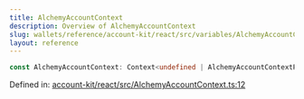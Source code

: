 ```yaml
---
title: AlchemyAccountContext
description: Overview of AlchemyAccountContext
slug: wallets/reference/account-kit/react/src/variables/AlchemyAccountContext
layout: reference
---
```


```ts
const AlchemyAccountContext: Context<undefined | AlchemyAccountContextProps>;
```

Defined in: [account-kit/react/src/AlchemyAccountContext.ts:12](https://github.com/alchemyplatform/aa-sdk/blob/08da565ff1e1b5bcae4581d79993c4ed9e522c16/account-kit/react/src/AlchemyAccountContext.ts#L12)
